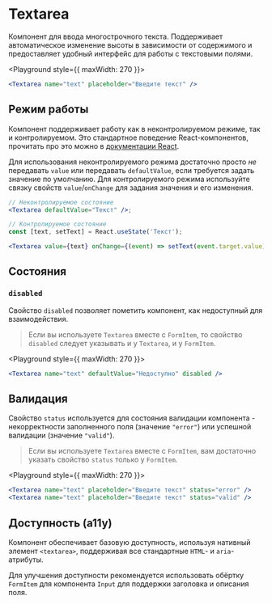 <Overview>

# Textarea

Компонент для ввода многострочного текста. Поддерживает автоматическое изменение высоты в зависимости от содержимого и предоставляет удобный интерфейс для работы с текстовыми полями.

</Overview>

<Playground style={{ maxWidth: 270 }}>
  ```jsx
  <Textarea name="text" placeholder="Введите текст" />
  ```
</Playground>

## Режим работы

Компонент поддерживает работу как в неконтролируемом режиме, так и контролируемом. Это стандартное поведение
React-компонентов, прочитать про это можно в [документации React](https://react.dev/reference/react-dom/components/input#controlling-an-input-with-a-state-variable).

Для использования неконтролируемого режима достаточно просто _не_ передавать `value` или передавать `defaultValue`, если
требуется задать значение по умолчанию.
Для контролируемого режима используйте связку свойств `value`/`onChange` для задания значения и его изменения.

```jsx
// Неконтролируемое состояние
<Textarea defaultValue="Текст" />;

// Контролируемое состояние
const [text, setText] = React.useState('Текст');

<Textarea value={text} onChange={(event) => setText(event.target.value)} />;
```

## Состояния

### `disabled`

Свойство `disabled` позволяет пометить компонент, как недоступный для взаимодействия.

> Если вы используете `Textarea` вместе с `FormItem`, то свойство `disabled` следует указывать и у `Textarea`, и у `FormItem`.

<Playground style={{ maxWidth: 270 }}>
  ```jsx
  <Textarea name="text" defaultValue="Недоступно" disabled />
  ```
</Playground>

## Валидация

Свойство `status` используется для состояния валидации компонента - некорректности заполненного поля (значение `"error"`)
или успешной валидации (значение `"valid"`).

> Если вы используете `Textarea` вместе с `FormItem`, вам достаточно указать свойство `status` только у `FormItem`.

<Playground style={{ maxWidth: 270 }}>
  ```jsx
  <Textarea name="text" placeholder="Введите текст" status="error" />
  <Textarea name="text" placeholder="Введите текст" status="valid" />
  ```
</Playground>

## Доступность (a11y)

Компонент обеспечивает базовую доступность, используя нативный элемент `<textarea>`,
поддерживая все стандартные `HTML`- и `aria`-атрибуты.

Для улучшения доступности рекомендуется использовать обёртку `FormItem` для компонента `Input` для
поддержки заголовка и описания поля.
